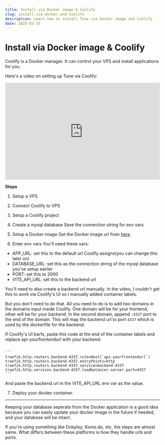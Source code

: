 ```yaml
---
title: Install via Docker image & Coolify
slug: install-via-docker-and-coolify
description: Learn how to install Tune via Docker image and Coolify
date: 2025-03-15
---
```




# Install via Docker image & Coolify

Coolify is a Docker manager. It can control your VPS and install applications for you.

Here's a video on setting up Tune via Coolify:

<iframe width="100%" height="315" src="https://www.youtube.com/embed/oPc856rvqX0" title="Tune setup using Docker image" frameborder="0" allow="accelerometer; autoplay; clipboard-write; encrypted-media; gyroscope; picture-in-picture; web-share" referrerpolicy="strict-origin-when-cross-origin" allowfullscreen></iframe>

**Steps**

1. Setup a VPS
2. Connect Coolify to VPS
3. Setup a Coolify project
4. Create a mysql database
  Save the connection string for env vars

5. Setup a Docker image
  Get the Docker image url from [here](https://github.com/tune-co/tune/pkgs/container/tune).
6. Enter env vars
  You'll need these vars:

  - APP_URL: set this to the default url Coolify assigns(you can change this later on)
  - DATABASE_URL: set this as the connection string of the mysql database you've setup earlier
  - PORT: set this to 2000
  - VITE_API_URL: set this to the backend url

You'll need to also create a backend url manually. In the video, I couldn't get this to work via Coolify's UI so I manually added container labels.

But you don't need to do that. All you need to do is to add two domains in the domains input inside Coolify. One domain will be for your frontend, other will be for your backend. In the second domain, append `:4337` port to the end of the domain. This will map the backend url to port `4337` which is used by the dockerfile for the backend.

If Coolify's UI barfs, paste this code at the end of the container labels and replace api-yourfrontendurl with your backend:

<Code lang="bash">
```
traefik.http.routers.backend-4337.rule=Host(`api-yourfrontendurl`)
traefik.http.routers.backend-4337.entryPoints=http
traefik.http.routers.backend-4337.service=backend-4337
traefik.http.services.backend-4337.loadbalancer.server.port=4337
```
</Code>

And paste the backend url in the VITE_API_URL env var as the value.

7. Deploy your docker container.

---

Keeping your database seperate from the Docker application is a good idea because you can easily update your docker image in the future if needed, and your database will be intact.

If you're using something like Dokploy, Komo.do, etc, the steps are almost same. What differs between these platforms is how they handle urls and ports.
